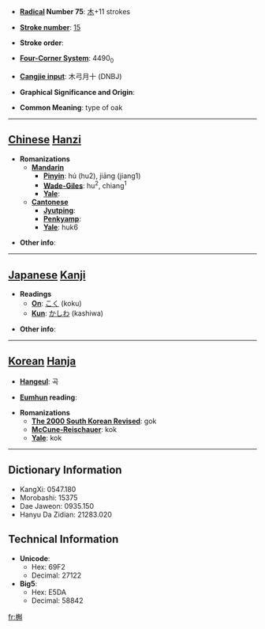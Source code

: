 * '''[[Wiktionary:Chinese radical index| Radical]] Number 75''': [[Wiktionary:Chinese radical index 木|木]]+11 strokes

* '''[[Wiktionary:Chinese total strokes index|Stroke number]]''': [[Wiktionary:Chinese total strokes index 15|15]]

* '''Stroke order''': 

* '''[[Wiktionary:Chinese four corner index|Four-Corner System]]''': 4490<sub>0</sub>

* '''[[Wiktionary:Chinese Cangjie index|Cangjie input]]''': 木弓月十 (DNBJ)

* '''Graphical Significance and Origin''': 

* '''Common Meaning''': type of oak

----

== [[Chinese]] [[Hanzi]] ==

* '''Romanizations'''
** '''[[Mandarin]]'''
*** '''[[Pinyin]]''': hú (hu2), jiāng (jiang1)
*** '''[[Wade-Giles]]''': hu<sup>2</sup>, chiang<sup>1</sup>
*** '''[[Yale]]''': 
** '''[[Cantonese]]'''
*** '''[[Jyutping]]''':
*** '''[[Penkyamp]]''': 
*** '''[[Yale]]''': huk6

* '''Other info''': 

----

== [[Japanese]] [[Kanji]] ==

* '''Readings'''
** '''[[On]]''': [[こく]] (koku)
** '''[[Kun]]''': [[かしわ]] (kashiwa)

* '''Other info''':  

----

== [[Korean]] [[Hanja]] ==

* '''[[Hangeul]]''': 곡

* '''[[Eumhun]] reading''': 

* '''Romanizations'''
** '''[[The 2000 South Korean Revised Romanization|The 2000 South Korean Revised]]''': gok
** '''[[McCune-Reischauer]]''': kok
** '''[[Yale]]''': kok

----

== Dictionary Information ==

* KangXi: 0547.180
* Morobashi: 15375
* Dae Jaweon: 0935.150
* Hanyu Da Zidian: 21283.020

== Technical Information ==

* '''Unicode''':
** Hex: 69F2
** Decimal: 27122
* '''Big5''':
** Hex: E5DA
** Decimal: 58842

[[fr:槲]]